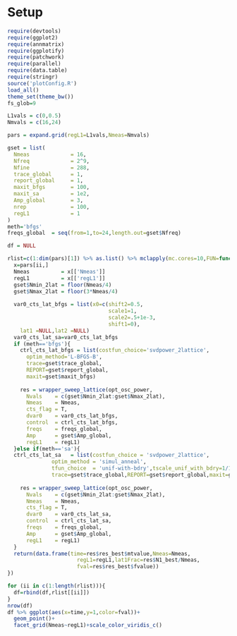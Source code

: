 
# Setup
```r

require(devtools)
require(ggplot2)
require(annmatrix)
require(ggplotify)
require(patchwork)
require(parallel)
require(data.table)
require(stringr)
source('plotConfig.R')
load_all()
theme_set(theme_bw())
fs_glob=9

L1vals = c(0,0.5)
Nmvals = c(16,24) 

pars = expand.grid(regL1=L1vals,Nmeas=Nmvals)
```

```r
gset = list(
  Nmeas             = 16,
  Nfreq             = 2^9,
  Nfine             = 288,
  trace_global      = 1,
  report_global     = 1,
  maxit_bfgs        = 100, 
  maxit_sa          = 1e2,
  Amp_global        = 3,
  nrep              = 100,
  regL1             = 1
)
meth='bfgs'
freqs_global  = seq(from=1,to=24,length.out=gset$Nfreq)

df = NULL

rlist=c(1:dim(pars)[1]) %>% as.list() %>% mclapply(mc.cores=10,FUN=function(ii){
  x=pars[ii,] 
  Nmeas          = x[['Nmeas']]
  regL1          = x[['regL1']]
  gset$Nmin_2lat = floor(Nmeas/4)
  gset$Nmax_2lat = floor(3*Nmeas/4)
  
  var0_cts_lat_bfgs = list(x0=c(shift2=0.5,
                                scale1=1,
                                scale2=.5+1e-3,
                                shift1=0),
    lat1 =NULL,lat2 =NULL) 
  var0_cts_lat_sa=var0_cts_lat_bfgs
  if (meth=='bfgs'){
    ctrl_cts_lat_bfgs = list(costfun_choice='svdpower_2lattice',
      optim_method='L-BFGS-B',
      trace=gset$trace_global,
      REPORT=gset$report_global,
      maxit=gset$maxit_bfgs)
      
    res = wrapper_sweep_lattice(opt_osc_power,
      Nvals    = c(gset$Nmin_2lat:gset$Nmax_2lat),
      Nmeas    = Nmeas,
      cts_flag = T,
      dvar0    = var0_cts_lat_bfgs,
      control  = ctrl_cts_lat_bfgs,
      freqs    = freqs_global,
      Amp      = gset$Amp_global,
      regL1    = regL1)  
  }else if(meth=='sa'){
  ctrl_cts_lat_sa   = list(costfun_choice = 'svdpower_2lattice',
              optim_method = 'simul_anneal',
              tfun_choice  = 'unif-with-bdry',tscale_unif_with_bdry=1/10,
              trace=gset$trace_global,REPORT=gset$report_global,maxit=gset$maxit_sa) 
      
    res = wrapper_sweep_lattice(opt_osc_power,
      Nvals    = c(gset$Nmin_2lat:gset$Nmax_2lat),
      Nmeas    = Nmeas,
      cts_flag = T,
      dvar0    = var0_cts_lat_sa,
      control  = ctrl_cts_lat_sa,
      freqs    = freqs_global,
      Amp      = gset$Amp_global,
      regL1    = regL1)  
  }
  return(data.frame(time=res$res_best$mtvalue,Nmeas=Nmeas,
                      regL1=regL1,lat1Frac=res$N1_best/Nmeas,
                      fval=res$res_best$fvalue))
})

for (ii in c(1:length(rlist))){
  df=rbind(df,rlist[[ii]])
}
nrow(df)
df %>% ggplot(aes(x=time,y=1,color=fval))+
  geom_point()+
  facet_grid(Nmeas~regL1)+scale_color_viridis_c()
```

```r


```
